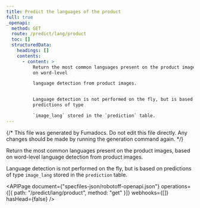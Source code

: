 ```yaml
---
title: Predict the languages of the product
full: true
_openapi:
  method: GET
  route: /predict/lang/product
  toc: []
  structuredData:
    headings: []
    contents:
      - content: >
          Return the most common languages present on the product images, based
          on word-level

          language detection from product images.


          Language detection is not performed on the fly, but is based on
          predictions of type

          `image_lang` stored in the `prediction` table.
---
```


{/* This file was generated by Fumadocs. Do not edit this file directly. Any changes should be made by running the generation command again. */}

Return the most common languages present on the product images, based on word-level
language detection from product images.

Language detection is not performed on the fly, but is based on predictions of type
`image_lang` stored in the `prediction` table.

<APIPage
  document={"specfiles-json/robotoff-openapi.json"}
  operations={[{ path: "/predict/lang/product", method: "get" }]}
  webhooks={[]}
  hasHead={false}
/>

